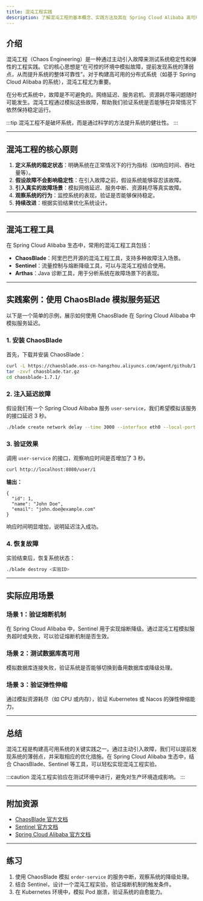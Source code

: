 ```yaml
---
title: 混沌工程实践
description: 了解混沌工程的基本概念、实践方法及其在 Spring Cloud Alibaba 高可用系统中的实际应用。
---
```


## 介绍

混沌工程（Chaos Engineering）是一种通过主动引入故障来测试系统稳定性和弹性的工程实践。它的核心思想是“在可控的环境中模拟故障，提前发现系统的薄弱点，从而提升系统的整体可靠性”。对于构建高可用的分布式系统（如基于 Spring Cloud Alibaba 的系统），混沌工程尤为重要。

在分布式系统中，故障是不可避免的。网络延迟、服务宕机、资源耗尽等问题随时可能发生。混沌工程通过模拟这些故障，帮助我们验证系统是否能够在异常情况下依然保持稳定运行。

:::tip
混沌工程不是破坏系统，而是通过科学的方法提升系统的健壮性。
:::

---

## 混沌工程的核心原则

1. **定义系统的稳定状态**：明确系统在正常情况下的行为指标（如响应时间、吞吐量等）。
2. **假设故障不会影响稳定性**：在引入故障之前，假设系统能够容忍该故障。
3. **引入真实的故障场景**：模拟网络延迟、服务中断、资源耗尽等真实故障。
4. **观察系统的行为**：监控系统的表现，验证是否能够保持稳定。
5. **持续改进**：根据实验结果优化系统设计。

---

## 混沌工程工具

在 Spring Cloud Alibaba 生态中，常用的混沌工程工具包括：

- **ChaosBlade**：阿里巴巴开源的混沌工程工具，支持多种故障注入场景。
- **Sentinel**：流量控制与熔断降级工具，可以与混沌工程结合使用。
- **Arthas**：Java 诊断工具，用于分析系统在故障场景下的表现。

---

## 实践案例：使用 ChaosBlade 模拟服务延迟

以下是一个简单的示例，展示如何使用 ChaosBlade 在 Spring Cloud Alibaba 中模拟服务延迟。

### 1. 安装 ChaosBlade

首先，下载并安装 ChaosBlade：

```bash
curl -L https://chaosblade.oss-cn-hangzhou.aliyuncs.com/agent/github/1.7.1/chaosblade-1.7.1-linux-amd64.tar.gz -o chaosblade.tar.gz
tar -zxvf chaosblade.tar.gz
cd chaosblade-1.7.1/
```

### 2. 注入延迟故障

假设我们有一个 Spring Cloud Alibaba 服务 `user-service`，我们希望模拟该服务的接口延迟 3 秒。

```bash
./blade create network delay --time 3000 --interface eth0 --local-port 8080
```

### 3. 验证效果

调用 `user-service` 的接口，观察响应时间是否增加了 3 秒。

```bash
curl http://localhost:8080/user/1
```

**输出：**

```plaintext
{
  "id": 1,
  "name": "John Doe",
  "email": "john.doe@example.com"
}
```

响应时间明显增加，说明延迟注入成功。

### 4. 恢复故障

实验结束后，恢复系统状态：

```bash
./blade destroy <实验ID>
```

---

## 实际应用场景

### 场景 1：验证熔断机制

在 Spring Cloud Alibaba 中，Sentinel 用于实现熔断降级。通过混沌工程模拟服务超时或失败，可以验证熔断机制是否生效。

### 场景 2：测试数据库高可用

模拟数据库连接失败，验证系统是否能够切换到备用数据库或降级处理。

### 场景 3：验证弹性伸缩

通过模拟资源耗尽（如 CPU 或内存），验证 Kubernetes 或 Nacos 的弹性伸缩能力。

---

## 总结

混沌工程是构建高可用系统的关键实践之一。通过主动引入故障，我们可以提前发现系统的薄弱点，并采取相应的优化措施。在 Spring Cloud Alibaba 生态中，结合 ChaosBlade、Sentinel 等工具，可以轻松实现混沌工程实验。

:::caution
混沌工程实验应在测试环境中进行，避免对生产环境造成影响。
:::

---

## 附加资源

- [ChaosBlade 官方文档](https://chaosblade.io/)
- [Sentinel 官方文档](https://sentinelguard.io/)
- [Spring Cloud Alibaba 官方文档](https://spring.io/projects/spring-cloud-alibaba)

---

## 练习

1. 使用 ChaosBlade 模拟 `order-service` 的服务中断，观察系统的降级处理。
2. 结合 Sentinel，设计一个混沌工程实验，验证熔断机制的触发条件。
3. 在 Kubernetes 环境中，模拟 Pod 崩溃，验证系统的自愈能力。